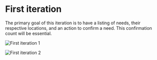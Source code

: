 # First iteration

The primary goal of this iteration is to have a listing of needs, their respective locations, and an action to confirm a need. This confirmation count will be essential.

![First iteration 1](/1.png)

![First iteration 2](/1-1.png)
